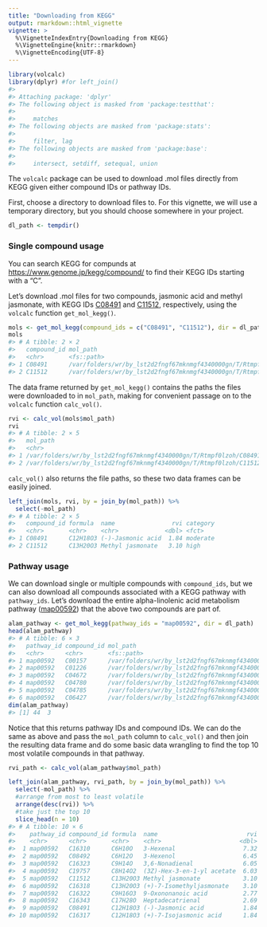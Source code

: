 ```yaml
---
title: "Downloading from KEGG"
output: rmarkdown::html_vignette
vignette: >
  %\VignetteIndexEntry{Downloading from KEGG}
  %\VignetteEngine{knitr::rmarkdown}
  %\VignetteEncoding{UTF-8}
---
```


<!-- generated from kegg-source.Rmd.source.  Please edit that file! -->




```r
library(volcalc)
library(dplyr) #for left_join()
#> 
#> Attaching package: 'dplyr'
#> The following object is masked from 'package:testthat':
#> 
#>     matches
#> The following objects are masked from 'package:stats':
#> 
#>     filter, lag
#> The following objects are masked from 'package:base':
#> 
#>     intersect, setdiff, setequal, union
```

The `volcalc` package can be used to download .mol files directly from KEGG given either compound IDs or pathway IDs.

First, choose a directory to download files to.  For this vignette, we will use a temporary directory, but you should choose somewhere in your project.


```r
dl_path <- tempdir()
```

### Single compound usage

You can search KEGG for compunds at <https://www.genome.jp/kegg/compound/> to find their KEGG IDs starting with a "C".

Let's download .mol files for two compounds, jasmonic acid and methyl jasmonate, with KEGG IDs [C08491](https://www.kegg.jp/entry/C08491) and [C11512](https://www.kegg.jp/entry/C11512), respectively, using the `volcalc` function `get_mol_kegg()`. 


```r
mols <- get_mol_kegg(compound_ids = c("C08491", "C11512"), dir = dl_path)
mols
#> # A tibble: 2 × 2
#>   compound_id mol_path                                                              
#>   <chr>       <fs::path>                                                            
#> 1 C08491      /var/folders/wr/by_lst2d2fngf67mknmgf4340000gn/T/Rtmpf0lzoh/C08491.mol
#> 2 C11512      /var/folders/wr/by_lst2d2fngf67mknmgf4340000gn/T/Rtmpf0lzoh/C11512.mol
```

The data frame returned by `get_mol_kegg()` contains the paths the files were downloaded to in `mol_path`, making for convenient passage on to the `volcalc` function `calc_vol()`.


```r
rvi <- calc_vol(mols$mol_path)
rvi
#> # A tibble: 2 × 5
#>   mol_path                                                               formula  name           rvi category
#>   <chr>                                                                  <chr>    <chr>        <dbl> <fct>   
#> 1 /var/folders/wr/by_lst2d2fngf67mknmgf4340000gn/T/Rtmpf0lzoh/C08491.mol C12H18O3 (-)-Jasmoni…  1.84 moderate
#> 2 /var/folders/wr/by_lst2d2fngf67mknmgf4340000gn/T/Rtmpf0lzoh/C11512.mol C13H20O3 Methyl jasm…  3.10 high
```

`calc_vol()` also returns the file paths, so these two data frames can be easily joined.


```r
left_join(mols, rvi, by = join_by(mol_path)) %>%
  select(-mol_path)
#> # A tibble: 2 × 5
#>   compound_id formula  name                rvi category
#>   <chr>       <chr>    <chr>             <dbl> <fct>   
#> 1 C08491      C12H18O3 (-)-Jasmonic acid  1.84 moderate
#> 2 C11512      C13H20O3 Methyl jasmonate   3.10 high
```


### Pathway usage
<!-- TODO: change this example to a pathway module or smaller pathway -->

We can download single or multiple compounds with `compound_ids`, but we can also download all compounds associated with a KEGG pathway with `pathway_ids`.  Let's download the entire alpha-linolenic acid metabolism pathway ([map00592](https://www.kegg.jp/entry/map00592)) that the above two compounds are part of.


```r
alam_pathway <- get_mol_kegg(pathway_ids = "map00592", dir = dl_path)
head(alam_pathway)
#> # A tibble: 6 × 3
#>   pathway_id compound_id mol_path                                                                       
#>   <chr>      <chr>       <fs::path>                                                                     
#> 1 map00592   C00157      /var/folders/wr/by_lst2d2fngf67mknmgf4340000gn/T/Rtmpf0lzoh/map00592/C00157.mol
#> 2 map00592   C01226      /var/folders/wr/by_lst2d2fngf67mknmgf4340000gn/T/Rtmpf0lzoh/map00592/C01226.mol
#> 3 map00592   C04672      /var/folders/wr/by_lst2d2fngf67mknmgf4340000gn/T/Rtmpf0lzoh/map00592/C04672.mol
#> 4 map00592   C04780      /var/folders/wr/by_lst2d2fngf67mknmgf4340000gn/T/Rtmpf0lzoh/map00592/C04780.mol
#> 5 map00592   C04785      /var/folders/wr/by_lst2d2fngf67mknmgf4340000gn/T/Rtmpf0lzoh/map00592/C04785.mol
#> 6 map00592   C06427      /var/folders/wr/by_lst2d2fngf67mknmgf4340000gn/T/Rtmpf0lzoh/map00592/C06427.mol
dim(alam_pathway)
#> [1] 44  3
```

Notice that this returns pathway IDs and compound IDs.  We can do the same as above and pass the `mol_path` column to `calc_vol()` and then join the resulting data frame and do some basic data wrangling to find the top 10 most volatile compounds in that pathway.


```r
rvi_path <- calc_vol(alam_pathway$mol_path)
```



```r
left_join(alam_pathway, rvi_path, by = join_by(mol_path)) %>% 
  select(-mol_path) %>% 
  #arrange from most to least volatile
  arrange(desc(rvi)) %>% 
  #take just the top 10
  slice_head(n = 10)
#> # A tibble: 10 × 6
#>    pathway_id compound_id formula  name                         rvi category
#>    <chr>      <chr>       <chr>    <chr>                      <dbl> <fct>   
#>  1 map00592   C16310      C6H10O   3-Hexenal                   7.32 high    
#>  2 map00592   C08492      C6H12O   3-Hexenol                   6.45 high    
#>  3 map00592   C16323      C9H14O   3,6-Nonadienal              6.05 high    
#>  4 map00592   C19757      C8H14O2  (3Z)-Hex-3-en-1-yl acetate  6.03 high    
#>  5 map00592   C11512      C13H20O3 Methyl jasmonate            3.10 high    
#>  6 map00592   C16318      C13H20O3 (+)-7-Isomethyljasmonate    3.10 high    
#>  7 map00592   C16322      C9H16O3  9-Oxononanoic acid          2.77 high    
#>  8 map00592   C16343      C17H28O  Heptadecatrienal            2.69 high    
#>  9 map00592   C08491      C12H18O3 (-)-Jasmonic acid           1.84 moderate
#> 10 map00592   C16317      C12H18O3 (+)-7-Isojasmonic acid      1.84 moderate
```

